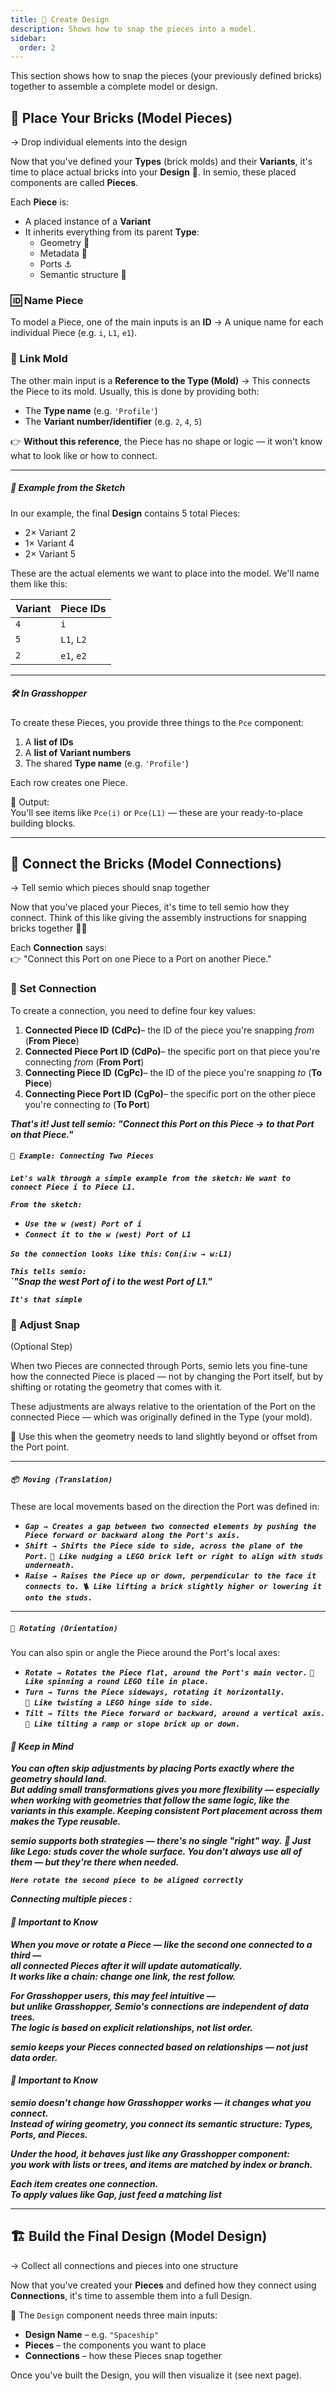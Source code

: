 ```yaml
---
title: 🧩 Create Design
description: Shows how to snap the pieces into a model.
sidebar:
  order: 2
---
```


This section shows how to snap the pieces (your previously defined bricks) together to assemble a complete model or design.

## 🔖 Place Your Bricks (Model Pieces)
→ Drop individual elements into the design

Now that you've defined your **Types** (brick molds) and their **Variants**, it's time to place actual bricks into your **Design** 🧩. In semio, these placed components are called **Pieces**.

Each **Piece** is:
- A placed instance of a **Variant**
- It inherits everything from its parent **Type**:
  - Geometry 🧱
  - Metadata 📄
  - Ports ⚓
  - Semantic structure 🧠

### 🆔 Name Piece
To model a Piece, one of the main inputs is an **ID** → A unique name for each individual Piece (e.g. `i`, `L1`, `e1`).

### 🧬 Link Mold
The other main input is a **Reference to the Type (Mold)** → This connects the Piece to its mold. Usually, this is done by providing both:
- The **Type name** (e.g. `'Profile'`)
- The **Variant number/identifier** (e.g. `2`, `4`, `5`)

👉 **Without this reference**, the Piece has no shape or logic — it won't know what to look like or how to connect.

--- 

##### **📐 Example from the Sketch**

In our example, the final **Design** contains 5 total Pieces:
- 2× Variant 2
- 1× Variant 4
- 2× Variant 5

These are the actual elements we want to place into the model.
We'll name them like this:

| Variant | Piece IDs  |
| ------- | ---------- |
| `4`     | `i`        |
| `5`     | `L1`, `L2` |
| `2`     | `e1`, `e2` |

--- 

##### **🛠️ In Grasshopper**

To create these Pieces, you provide three things to the `Pce` component:
1. A **list of IDs**
2. A **list of Variant numbers**
3. The shared **Type name** (e.g. `'Profile'`)

Each row creates one Piece.

🧾 Output:  
You'll see items like `Pce(i)` or `Pce(L1)` — these are your ready-to-place building blocks.

---

## 🔗 Connect the Bricks (Model Connections)
→ Tell semio which pieces should snap together

Now that you've placed your Pieces, it's time to tell semio how they connect. Think of this like giving the assembly instructions for snapping bricks together 🧱🧲

Each **Connection** says:  
👉 "Connect this Port on one Piece to a Port on another Piece."

### 🔀 Set Connection
To create a connection, you need to define four key values:

1.  **Connected Piece ID** **(CdPc)**– the ID of the piece you're snapping *from* (**From Piece**)
2.  **Connected Piece Port ID** **(CdPo)**– the specific port on that piece you're connecting *from* (**From Port**)
3.  **Connecting Piece ID** **(CgPc)**– the ID of the piece you're snapping *to* (**To Piece**)
4.  **Connecting Piece Port ID** **(CgPo)**– the specific port on the other piece you're connecting *to* (**To Port**)

**_That's it! Just tell semio:_**
**_"Connect this Port on this Piece → to that Port on that Piece."_**

#### **_`📐 Example: Connecting Two Pieces`_**
**_`Let's walk through a simple example from the sketch:`_**
**_`We want to connect Piece i to Piece L1.`_**

**_`From the sketch:`_**
- **_`Use the w (west) Port of i`_**
- **_`Connect it to the w (west) Port of L1`_**

**_`So the connection looks like this:`_**
**_`Con(i:w → w:L1)`_**

**_`This tells semio:`_**  
**_`"Snap the west Port of i to the west Port of L1."_**

**_`It's that simple`_**

### 🎯 Adjust Snap
(Optional Step)

When two Pieces are connected through Ports, semio lets you fine-tune how the connected Piece is placed — not by changing the Port itself, but by shifting or rotating the geometry that comes with it.

These adjustments are always relative to the orientation of the Port on the connected Piece — which was originally defined in the Type (your mold).

📌 Use this when the geometry needs to land slightly beyond or offset from the Port point.

--- 

##### **_`📦 Moving (Translation)`_**
These are local movements based on the direction the Port was defined in:

- **_`Gap → Creates a gap between two connected elements by pushing the Piece forward or backward along the Port's axis.`_**
- **_`Shift → Shifts the Piece side to side, across the plane of the Port.`_**
  **_`📐 Like nudging a LEGO brick left or right to align with studs underneath.`_**
- **_`Raise → Raises the Piece up or down, perpendicular to the face it connects to.`_**
  **_`🪜 Like lifting a brick slightly higher or lowering it onto the studs.`_**

--- 

##### **_`🔁 Rotating (Orientation)`_**
You can also spin or angle the Piece around the Port's local axes:

- **_`Rotate → Rotates the Piece flat, around the Port's main vector.`_**
  **_`🧭 Like spinning a round LEGO tile in place.`_**
- **_`Turn → Turns the Piece sideways, rotating it horizontally.`_**  
  **_`🔄 Like twisting a LEGO hinge side to side.`_**
- **_`Tilt → Tilts the Piece forward or backward, around a vertical axis.`_**
  **_`🤸 Like tilting a ramp or slope brick up or down.`_**

#### **_🧠 Keep in Mind_**
**_You can often skip adjustments by placing Ports exactly where the geometry should land._**  
**_But adding small transformations gives you more flexibility — especially when working with geometries that follow the same logic, like the variants in this example. Keeping consistent Port placement across them makes the Type reusable._**

**_semio supports both strategies — there's no single "right" way._**
**_🧱 Just like Lego: studs cover the whole surface. You don't always use all of them — but they're there when needed._**

**_`Here rotate the second piece to be aligned correctly`_**

**_Connecting multiple pieces :_**

#### **_🧠 Important to Know_**
**_When you move or rotate a Piece — like the second one connected to a third —_**  
**_all connected Pieces after it will update automatically._**  
**_It works like a chain: change one link, the rest follow._**

**_For Grasshopper users, this may feel intuitive —_**  
**_but unlike Grasshopper, Semio's connections are independent of data trees._**  
**_The logic is based on explicit relationships, not list order._**

**_semio keeps your Pieces connected based on relationships — not just data order._**

#### **_🧠 Important to Know_**
**_semio doesn't change how Grasshopper works — it changes what you connect._**  
**_Instead of wiring geometry, you connect its semantic structure: Types, Ports, and Pieces._**

**_Under the hood, it behaves just like any Grasshopper component:_**  
**_you work with lists or trees, and items are matched by index or branch._**

**_Each item creates one connection._**  
**_To apply values like Gap, just feed a matching list_**

---

## 🏗️ Build the Final Design (Model Design)
→ Collect all connections and pieces into one structure

Now that you've created your **Pieces** and defined how they connect using **Connections**, it's time to assemble them into a full Design.

🧩 The `Design` component needs three main inputs:
- **Design Name** – e.g. `"Spaceship"`
- **Pieces** – the components you want to place
- **Connections** – how these Pieces snap together

Once you've built the Design, you will then visualize it (see next page).